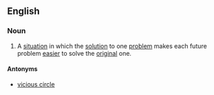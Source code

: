 ==English==

===Noun===
{{wikipedia}}
{{en-noun|head=[[virtuous]] [[circle]]}}

# A [[situation]] in which the [[solution]] to one [[problem]] makes each future problem [[easier]] to solve the [[original]] one.

====Antonyms====
* [[vicious circle]]